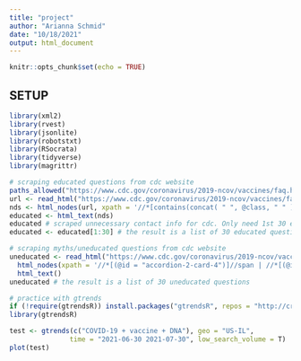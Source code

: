 ```yaml
---
title: "project"
author: "Arianna Schmid"
date: "10/18/2021"
output: html_document
---
```


```r
knitr::opts_chunk$set(echo = TRUE)
```

## SETUP
``` r
library(xml2)
library(rvest)
library(jsonlite)
library(robotstxt)
library(RSocrata)
library(tidyverse)
library(magrittr)
```

``` r
# scraping educated questions from cdc website
paths_allowed("https://www.cdc.gov/coronavirus/2019-ncov/vaccines/faq.html")
url <- read_html("https://www.cdc.gov/coronavirus/2019-ncov/vaccines/faq.html")  
nds <- html_nodes(url, xpath = '//*[contains(concat( " ", @class, " " ), concat( " ", "btn-link", " " ))]//span')
educated <- html_text(nds)
educated # scraped unnecessary contact info for cdc. Only need 1st 30 elements
educated <- educated[1:30] # the result is a list of 30 educated questions

# scraping myths/uneducated questions from cdc website
uneducated <- read_html("https://www.cdc.gov/coronavirus/2019-ncov/vaccines/facts.html") %>%
  html_nodes(xpath = '//*[(@id = "accordion-2-card-4")]//span | //*[(@id = "accordion-2-card-3")]//span |    //*[(@id = "accordion-2-card-2")]//span | //*[(@id = "accordion-2-card-1")]//span | //*[contains(concat( " ", @class, " " ), concat( " ", "h4", " " ))]//strong') %>% 
  html_text()
uneducated # the result is a list of 30 uneducated questions
```

```r
# practice with gtrends
if (!require(gtrendsR)) install.packages("gtrendsR", repos = "http://cran.us.r-project.org")
library(gtrendsR)
```

```r
test <- gtrends(c("COVID-19 + vaccine + DNA"), geo = "US-IL", 
               time = "2021-06-30 2021-07-30", low_search_volume = T)
plot(test)
```